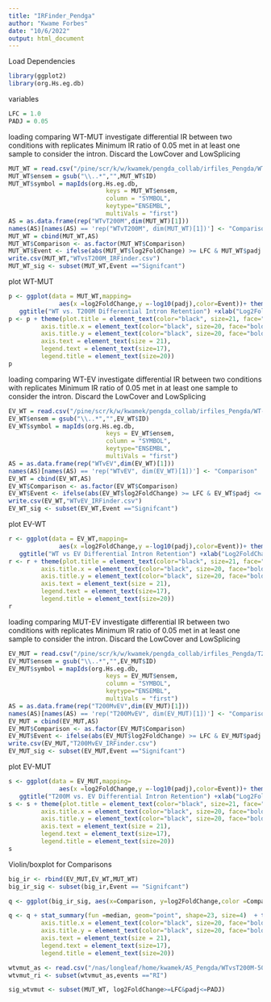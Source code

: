 ```yaml
---
title: "IRFinder_Pendga"
author: "Kwame Forbes"
date: "10/6/2022"
output: html_document
---
```

Load Dependencies
```r
library(ggplot2)
library(org.Hs.eg.db)
```
variables
```r
LFC = 1.0
PADJ = 0.05
```



loading comparing WT-MUT
investigate differential IR between two conditions with replicates 
Minimum IR ratio of  0.05 met in at least one sample to consider the intron.
Discard the LowCover and LowSplicing 
```r
MUT_WT = read.csv("/pine/scr/k/w/kwamek/pengda_collab/irfiles_Pengda/WT-MUT-Analysis_2/MUT_WT_DESeq2.tsv",sep = "\t")
MUT_WT$ensem = gsub("\\..*","",MUT_WT$ID)
MUT_WT$symbol = mapIds(org.Hs.eg.db,
                           keys = MUT_WT$ensem,
                           column = "SYMBOL",
                           keytype="ENSEMBL",
                           multiVals = "first")
AS = as.data.frame(rep("WTvT200M",dim(MUT_WT)[1]))
names(AS)[names(AS) == 'rep("WTvT200M", dim(MUT_WT)[1])'] <- "Comparison"
MUT_WT = cbind(MUT_WT,AS)
MUT_WT$Comparison <- as.factor(MUT_WT$Comparison)
MUT_WT$Event <- ifelse(abs(MUT_WT$log2FoldChange) >= LFC & MUT_WT$padj <= PADJ,"Signifcant","Not Significant")
write.csv(MUT_WT,"WTvsT200M_IRFinder.csv")
MUT_WT_sig <- subset(MUT_WT,Event =="Signifcant")

```



plot WT-MUT
```r
p <- ggplot(data = MUT_WT,mapping= 
              aes(x =log2FoldChange,y =-log10(padj),color=Event))+ theme_classic() + geom_point() + 
   ggtitle("WT vs. T200M Differential Intron Retention") +xlab("Log2FoldChange") + ylab("-log10(padj)") + scale_color_manual(values=c("black", "red"))
p <- p + theme(plot.title = element_text(color="black", size=21, face="bold.italic"),
         axis.title.x = element_text(color="black", size=20, face="bold"),
         axis.title.y = element_text(color="black", size=20, face="bold"),
         axis.text = element_text(size = 21),
         legend.text = element_text(size=17),
         legend.title = element_text(size=20))
p
```



loading comparing WT-EV
investigate differential IR between two conditions with replicates 
Minimum IR ratio of  0.05 met in at least one sample to consider the intron.
Discard the LowCover and LowSplicing 
```r
EV_WT = read.csv("/pine/scr/k/w/kwamek/pengda_collab/irfiles_Pengda/WT-EV-Analysis_2/EV_WT_DESeq2.tsv",sep = "\t")
EV_WT$ensem = gsub("\\..*","",EV_WT$ID)
EV_WT$symbol = mapIds(org.Hs.eg.db,
                           keys = EV_WT$ensem,
                           column = "SYMBOL",
                           keytype="ENSEMBL",
                           multiVals = "first")
AS = as.data.frame(rep("WTvEV",dim(EV_WT)[1]))
names(AS)[names(AS) == 'rep("WTvEV", dim(EV_WT)[1])'] <- "Comparison"
EV_WT = cbind(EV_WT,AS)
EV_WT$Comparison <- as.factor(EV_WT$Comparison)
EV_WT$Event <- ifelse(abs(EV_WT$log2FoldChange) >= LFC & EV_WT$padj <= PADJ,"Signifcant","Not Significant")
write.csv(EV_WT,"WTvEV_IRFinder.csv")
EV_WT_sig <- subset(EV_WT,Event =="Signifcant")
```
plot EV-WT
```r
r <- ggplot(data = EV_WT,mapping= 
              aes(x =log2FoldChange,y =-log10(padj),color=Event))+ theme_classic() + geom_point() + 
   ggtitle("WT vs EV Differential Intron Retention") +xlab("Log2FoldChange") + ylab("-log10(padj)") + scale_color_manual(values=c("black", "red"))
r <- r + theme(plot.title = element_text(color="black", size=21, face="bold.italic"),
         axis.title.x = element_text(color="black", size=20, face="bold"),
         axis.title.y = element_text(color="black", size=20, face="bold"),
         axis.text = element_text(size = 21),
         legend.text = element_text(size=17),
         legend.title = element_text(size=20)) 
r
```




loading comparing MUT-EV
investigate differential IR between two conditions with replicates 
Minimum IR ratio of  0.05 met in at least one sample to consider the intron.
Discard the LowCover and LowSplicing 
```r
EV_MUT = read.csv("/pine/scr/k/w/kwamek/pengda_collab/irfiles_Pengda/T200M-EV-Analysis_2/EV_MUT_DESeq2.tsv",sep = "\t")
EV_MUT$ensem = gsub("\\..*","",EV_MUT$ID)
EV_MUT$symbol = mapIds(org.Hs.eg.db,
                           keys = EV_MUT$ensem,
                           column = "SYMBOL",
                           keytype="ENSEMBL",
                           multiVals = "first")
AS = as.data.frame(rep("T200MvEV",dim(EV_MUT)[1]))
names(AS)[names(AS) == 'rep("T200MvEV", dim(EV_MUT)[1])'] <- "Comparison"
EV_MUT = cbind(EV_MUT,AS)
EV_MUT$Comparison <- as.factor(EV_MUT$Comparison)
EV_MUT$Event <- ifelse(abs(EV_MUT$log2FoldChange) >= LFC & EV_MUT$padj <= PADJ,"Signifcant","Not Significant")
write.csv(EV_MUT,"T200MvEV_IRFinder.csv")
EV_MUT_sig <- subset(EV_MUT,Event =="Signifcant")
```


plot EV-MUT
```r
s <- ggplot(data = EV_MUT,mapping= 
              aes(x =log2FoldChange,y =-log10(padj),color=Event))+ theme_classic() + geom_point() + 
   ggtitle("T200M vs. EV Differential Intron Retention") +xlab("Log2FoldChange") + ylab("-log10(padj)") + scale_color_manual(values=c("black", "red"))
s <- s + theme(plot.title = element_text(color="black", size=21, face="bold.italic"),
         axis.title.x = element_text(color="black", size=20, face="bold"),
         axis.title.y = element_text(color="black", size=20, face="bold"),
         axis.text = element_text(size = 21),
         legend.text = element_text(size=17),
         legend.title = element_text(size=20)) 
s
```











Violin/boxplot for Comparisons
```r

big_ir <- rbind(EV_MUT,EV_WT,MUT_WT)
big_ir_sig <- subset(big_ir,Event == "Signifcant")

q <- ggplot(big_ir_sig, aes(x=Comparison, y=log2FoldChange,color =Comparison)) + geom_violin()

q <- q + stat_summary(fun =median, geom="point", shape=23, size=4)  + theme(plot.title = element_text(color="black", size=21, face="bold.italic"),
         axis.title.x = element_text(color="black", size=20, face="bold"),
         axis.title.y = element_text(color="black", size=20, face="bold"),
         axis.text = element_text(size = 21),
         legend.text = element_text(size=17),
         legend.title = element_text(size=20)) 

```


```r
wtvmut_as <- read.csv("/nas/longleaf/home/kwamek/AS_Pengda/WTvsT200M-50counts-filtered.csv",sep = ",")
wtvmut_ri <- subset(wtvmut_as,events =="RI")

sig_wtvmut <- subset(MUT_WT, log2FoldChange>=LFC&padj<=PADJ)

```




